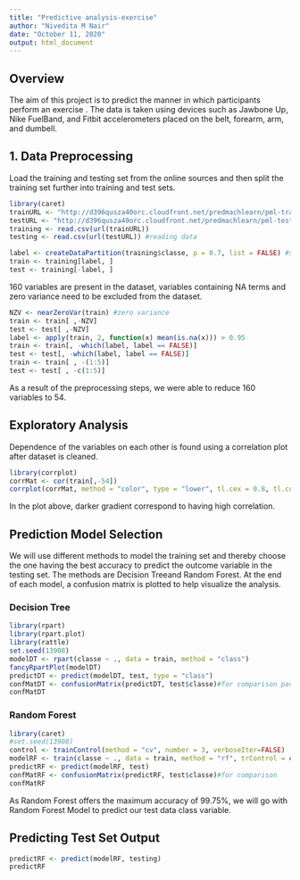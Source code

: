 ---
title: "Predictive analysis-exercise"
author: "Nivedita M Nair"
date: "October 11, 2020"
output: html_document
---
## Overview

The aim of this project is to predict the manner in which participants perform an exercise . The data is taken using devices such as Jawbone Up, Nike FuelBand, and Fitbit accelerometers placed on the belt, forearm, arm, and dumbell.  

## 1. Data Preprocessing 

Load the training and testing set from the online sources and then split the training set further into training and test sets. 

```{r DataLoading}
library(caret)
trainURL <- "http://d396qusza40orc.cloudfront.net/predmachlearn/pml-training.csv"
testURL <- "http://d396qusza40orc.cloudfront.net/predmachlearn/pml-testing.csv"
training <- read.csv(url(trainURL))
testing <- read.csv(url(testURL)) #reading data

label <- createDataPartition(training$classe, p = 0.7, list = FALSE) #slicing
train <- training[label, ]
test <- training[-label, ]
```

160 variables are present in the dataset, variables containing NA terms and zero variance need to be excluded from the dataset.

```{r DataCleaning}
NZV <- nearZeroVar(train) #zero variance
train <- train[ ,-NZV]
test <- test[ ,-NZV]
label <- apply(train, 2, function(x) mean(is.na(x))) > 0.95
train <- train[, -which(label, label == FALSE)]
test <- test[, -which(label, label == FALSE)]
train <- train[ , -(1:5)]
test <- test[ , -c(1:5)]
```

As a result of the preprocessing steps, we were able to reduce 160 variables to 54.

## Exploratory Analysis

Dependence of the variables on each other is found using a correlation plot after dataset is cleaned. 

```{r CorrelationPlot, fig.width=12, fig.height=8}
library(corrplot)
corrMat <- cor(train[,-54])
corrplot(corrMat, method = "color", type = "lower", tl.cex = 0.8, tl.col = rgb(0,0,0))
```

In the plot above, darker gradient correspond to having high correlation. 

## Prediction Model Selection

We will use different methods to model the training set and thereby choose the one having the best accuracy to predict the outcome variable in the testing set. The methods are Decision Treeand Random Forest.
At the end of each model, a confusion matrix is plotted to help visualize the analysis.

### Decision Tree

```{r DecisionTree, warning = FALSE, fig.width=18, fig.height=10}
library(rpart)
library(rpart.plot)
library(rattle)
set.seed(13908)
modelDT <- rpart(classe ~ ., data = train, method = "class")
fancyRpartPlot(modelDT)
predictDT <- predict(modelDT, test, type = "class")
confMatDT <- confusionMatrix(predictDT, test$classe)#for comparison package e1071
confMatDT
```

### Random Forest

```{r RandomForest}
library(caret)
#set.seed(13908)
control <- trainControl(method = "cv", number = 3, verboseIter=FALSE)
modelRF <- train(classe ~ ., data = train, method = "rf", trControl = control)
predictRF <- predict(modelRF, test)
confMatRF <- confusionMatrix(predictRF, test$classe)#for comparison
confMatRF
```

As Random Forest offers the maximum accuracy of 99.75%, we will go with Random Forest Model to predict our test data class variable.

## Predicting Test Set Output

```{r TestSetPrediction}
predictRF <- predict(modelRF, testing)
predictRF
```